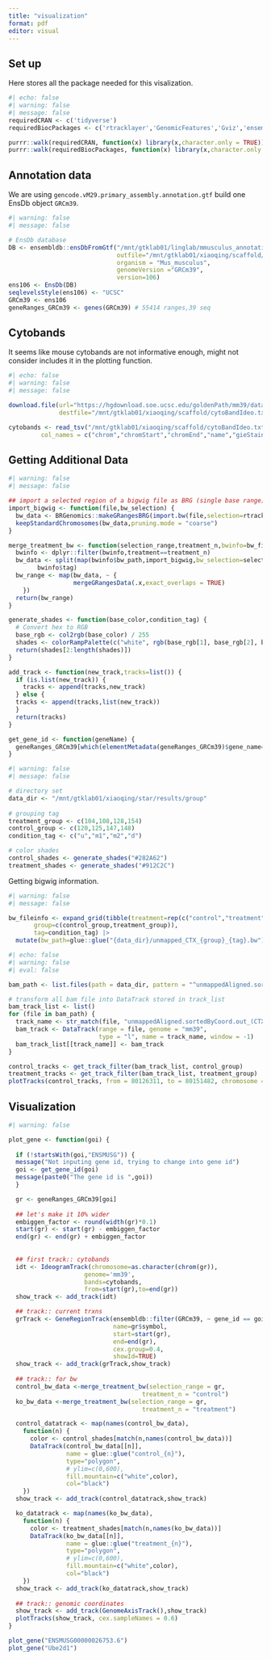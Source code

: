 ```yaml
---
title: "visualization"
format: pdf
editor: visual
---
```


## Set up

Here stores all the package needed for this visalization.

```r
#| echo: false
#| warning: false
#| message: false
requiredCRAN <- c('tidyverse')
requiredBiocPackages <- c('rtracklayer','GenomicFeatures','Gviz','ensembldb','Rsamtools','GenomicAlignments','BRGenomics','randomcoloR')

purrr::walk(requiredCRAN, function(x) library(x,character.only = TRUE))
purrr::walk(requiredBiocPackages, function(x) library(x,character.only = TRUE))
```

## Annotation data

We are using `gencode.vM29.primary_assembly.annotation.gtf` build one EnsDb object `GRCm39`.

```r
#| warning: false
#| message: false

# EnsDb database
DB <- ensembldb::ensDbFromGtf("/mnt/gtklab01/linglab/mmusculus_annotation_files/gencode.vM29.primary_assembly.annotation.gtf",
                              outfile="/mnt/gtklab01/xiaoqing/scaffold/GRCm39_Ens106.sqlite",
                              organism = "Mus_musculus",
                              genomeVersion ="GRCm39",
                              version=106)
ens106 <- EnsDb(DB)
seqlevelsStyle(ens106) <- "UCSC"
GRCm39 <- ens106
geneRanges_GRCm39 <- genes(GRCm39) # 55414 ranges,39 seq
```

## Cytobands

It seems like mouse cytobands are not informative enough, might not consider includes it in the plotting function.

```r
#| echo: false
#| warning: false
#| message: false

download.file(url="https://hgdownload.soe.ucsc.edu/goldenPath/mm39/database/cytoBandIdeo.txt.gz",
              destfile="/mnt/gtklab01/xiaoqing/scaffold/cytoBandIdeo.txt.gz")

cytobands <- read_tsv("/mnt/gtklab01/xiaoqing/scaffold/cytoBandIdeo.txt.gz",
         col_names = c("chrom","chromStart","chromEnd","name","gieStain"))
```

## Getting Additional Data

```r
#| warning: false
#| message: false

## import a selected region of a bigwig file as BRG (single base range) object
import_bigwig <- function(file,bw_selection) {
  bw_data <- BRGenomics::makeGRangesBRG(import.bw(file,selection=rtracklayer::BigWigSelection(bw_selection)))
  keepStandardChromosomes(bw_data,pruning.mode = "coarse")
}

merge_treatment_bw <- function(selection_range,treatment_n,bwinfo=bw_fileinfo) {
  bwinfo <- dplyr::filter(bwinfo,treatment==treatment_n)
  bw_data <- split(map(bwinfo$bw_path,import_bigwig,bw_selection=selection_range),
        bwinfo$tag)
  bw_range <- map(bw_data, ~ {
                  mergeGRangesData(.x,exact_overlaps = TRUE)
    })
  return(bw_range)
}

generate_shades <- function(base_color,condition_tag) {
  # Convert hex to RGB
  base_rgb <- col2rgb(base_color) / 255
  shades <- colorRampPalette(c("white", rgb(base_rgb[1], base_rgb[2], base_rgb[3])))(5)
  return(shades[2:length(shades)])
}

add_track <- function(new_track,tracks=list()) {
  if (is.list(new_track)) {
    tracks <- append(tracks,new_track)
  } else {
  tracks <- append(tracks,list(new_track))
  }
  return(tracks)
}

get_gene_id <- function(geneName) {
  geneRanges_GRCm39[which(elementMetadata(geneRanges_GRCm39)$gene_name==geneName)]$gene_id
}
```

```r
#| warning: false
#| message: false

# directory set
data_dir <- "/mnt/gtklab01/xiaoqing/star/results/group"
 
# grouping tag
treatment_group <- c(104,108,128,154)
control_group <- c(120,125,147,148)
condition_tag <- c("u","m1","m2","d")

# color shades
control_shades <- generate_shades("#282A62")
treatment_shades <- generate_shades("#912C2C")
```

Getting bigwig information.

```r
#| warning: false
#| message: false

bw_fileinfo <- expand_grid(tibble(treatment=rep(c("control","treatment"),each=4),
       group=c(control_group,treatment_group)),
       tag=condition_tag) |>
  mutate(bw_path=glue::glue("{data_dir}/unmapped_CTX_{group}_{tag}.bw"))
```

```r
#| echo: false
#| warning: false
#| eval: false

bam_path <- list.files(path = data_dir, pattern = "^unmappedAligned.sortedByCoord.out_CTX_[0-9]{3}_(d|m1|m2|u).bam$", full.names = TRUE)

# transform all bam file into DataTrack stored in track_list
bam_track_list <- list()
for (file in bam_path) {
  track_name <- str_match(file, "unmappedAligned.sortedByCoord.out_(CTX_[0-9]{3}_(d|m1|m2|u))\\.bam$")[,2]
  bam_track <- DataTrack(range = file, genome = "mm39",
                         type = "l", name = track_name, window = -1)
  bam_track_list[[track_name]] <- bam_track
}

control_tracks <- get_track_filter(bam_track_list, control_group)
treatment_tracks <- get_track_filter(bam_track_list, treatment_group)
plotTracks(control_tracks, from = 80126311, to = 80151482, chromosome = "chr18", main = "Control Group")
```

## Visualization

```r
#| warning: false

plot_gene <- function(goi) {
  
  if (!startsWith(goi,"ENSMUSG")) {
  message("Not inputing gene id, trying to change into gene id")
  goi <- get_gene_id(goi)
  message(paste0("The gene id is ",goi))
  }

  gr <- geneRanges_GRCm39[goi]
  
  ## let's make it 10% wider
  embiggen_factor <- round(width(gr)*0.1)
  start(gr) <- start(gr) - embiggen_factor
  end(gr) <- end(gr) + embiggen_factor
 
  
  ## first track:: cytobands
  idt <- IdeogramTrack(chromosome=as.character(chrom(gr)),
                     genome='mm39',
                     bands=cytobands,
                     from=start(gr),to=end(gr))
  show_track <- add_track(idt)

  ## track:: current trxns
  grTrack <- GeneRegionTrack(ensembldb::filter(GRCm39, ~ gene_id == goi),
                             name=gr$symbol,
                             start=start(gr),
                             end=end(gr),
                             cex.group=0.4,
                             showId=TRUE)
  show_track <- add_track(grTrack,show_track)
  
  ## track:: for bw
  control_bw_data <-merge_treatment_bw(selection_range = gr,
                                     treatment_n = "control")
  ko_bw_data <-merge_treatment_bw(selection_range = gr,
                                     treatment_n = "treatment")

  control_datatrack <- map(names(control_bw_data),
    function(n) {
      color <- control_shades[match(n,names(control_bw_data))]
      DataTrack(control_bw_data[[n]],
                name = glue::glue("control_{n}"),
                type="polygon",
                # ylim=c(0,600),
                fill.mountain=c("white",color),
                col="black")
    })
  show_track <- add_track(control_datatrack,show_track)

  ko_datatrack <- map(names(ko_bw_data),
    function(n) {
      color <- treatment_shades[match(n,names(ko_bw_data))]
      DataTrack(ko_bw_data[[n]],
                name = glue::glue("treatment_{n}"),
                type="polygon",
                # ylim=c(0,600),
                fill.mountain=c("white",color),
                col="black")
    })
  show_track <- add_track(ko_datatrack,show_track)
  
  ## track:: genomic coordinates
  show_track <- add_track(GenomeAxisTrack(),show_track)
  plotTracks(show_track, cex.sampleNames = 0.6)
}
```

```r
plot_gene("ENSMUSG00000026753.6")
plot_gene("Ube2d1")
```
